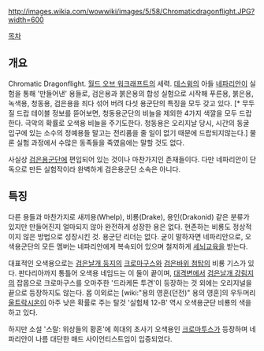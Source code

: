 http://images.wikia.com/wowwiki/images/5/58/Chromaticdragonflight.JPG?width=600

[[목차]]
== 개요 ==
Chromatic Dragonflight. [[월드 오브 워크래프트]]의 세력. [[데스윙]]의 아들 [[네파리안]]이 실험을 통해 '만들어낸' 용들로, 검은용과 붉은용의 합성 실험으로 시작해 푸른용, 붉은용, 녹색용, 청동용, 검은용을 죄다 섞어 버려 다섯 용군단의 특징을 모두 갖고 있다. [* 무두질 드랍 테이블 정보를 뜯어보면, 청동용군단의 비늘을 제외한 4가지 색깔을 모두 드랍 한다. 극악의 확률로 오색용 비늘을 주기도한다. 청동용은 오리지날 당시, 시간의 동굴 입구에 있는 소수의 정예용들 말고는 전리품을 줄 일이 없기 때문에 드랍되지않는다.] 물론 실험 과정에서 수많은 동족들을 죽였음에는 말할 것도 없다.

사실상 [[검은용군단]]에 편입되어 있는 것이나 마찬가지인 존재들이다. 다만 네파리안이 단독으로 만든 실험작이라 완벽하게 검은용군단 소속은 아니다.

== 특징 ==
다른 용들과 마찬가지로 새끼용(Whelp), 비룡(Drake), 용인(Drakonid) 같은 분류가 있지만 만들어진지 얼마되지 않아 완전하게 성장한 용은 없다. 현존하는 비룡도 정상적이지 않은 방법으로 성장시킨 것. 용군단 리더는 없다. 굳이 말하자면 네파리안으로, 오색용군단의 모든 멤버는 네파리안에게 복속되어 있으며 철저하게 [[세뇌]]교육을 받는다.

대표적인 오색용으로는 [[검은날개 둥지]]의 [[크로마구스]]와 [[검은바위 첨탑]]의 비룡 기스가 있다. 판다리아까지 통틀어 오색용 네임드는 이 둘이 끝이며, [[대격변]]에서 [[검은날개 강림지]]의 잡몹으로 크로마구스를 오마주한 '드라케돈 투견'이 등장하는 것 외에는 오리지널을 끝으로 등장하지도 않는다. 몹 이외로는 [wiki:"용의 영혼(던전)" 용의 영혼]의 우두머리 [[울트락시온]]이 아주 낮은 확률로 주는 탈것 '실험체 12-B' 역시 오색용군단 비룡의 색을 하고 있다.

하지만 소설 '스랄: 위상들의 황혼'에 희대의 초사기 오색용인 [[크로마투스]]가 등장하며 네파리안이 나름 대단한 매드 사이언티스트임이 입증되었다.
